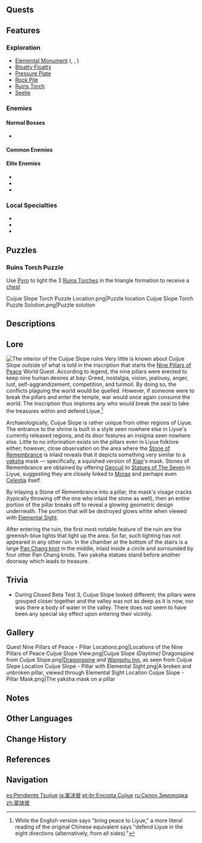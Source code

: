 {{Location Infobox
|image        = Cuijue Slope.png
|type         = Subarea
|region       = Liyue
|area         = Minlin
}}
{{Location Intro|{{Lang|'''Cuijue Slope'''|zh=翠玦坡|zh_rm=Cuìjué-pō}}|description=<p>Located within the heart of the region are the Nine Pillars and a temple to the center. When you enter the vicinity of the pillars, the sky will suddenly turn dark and gray, and areas outside Cuijue Slope will have an unnaturally dark appearance to them. This visual effect will persist until you reach a certain range from the area.</p>}}

==Quests==
{{Quests by Category List|heo=1}}

==Features==
===Exploration===
*[[Elemental Monument]] ({{Electro}}, {{Geo}}, {{Pyro}})
*[[Bloatty Floatty]]
*[[Pressure Plate]]
*[[Rock Pile]]
*[[Ruins Torch]]
*[[Seelie]]

===Enemies===
====Normal Bosses====
*{{Enemy|Pyro Regisvine}}

====Common Enemies====
{{Column|2|
*{{Enemy|Hilichurl}}
*{{Enemy|Hilichurl Berserker}}
*{{Enemy|Hilichurl Shooter}}
*{{Enemy|Electro Hilichurl Shooter}}
*{{Enemy|Pyro Hilichurl Shooter}}
*{{Enemy|Geo Samachurl}}
*{{Enemy|Dendro Samachurl}}
*{{Enemy|Treasure Hoarders: Scout}}
*{{Enemy|Treasure Hoarders: Gravedigger}}
*{{Enemy|Treasure Hoarders: Cryo Potioneer}}
*{{Enemy|Treasure Hoarders: Electro Potioneer}}
*{{Enemy|Treasure Hoarders: Hydro Potioneer}}
*{{Enemy|Treasure Hoarders: Pyro Potioneer}}
*{{Enemy|Fatui Skirmisher - Geochanter Bracer}}
*{{Enemy|Fatui Skirmisher - Pyroslinger Bracer}}
*{{Enemy|Fatui Skirmisher - Cryogunner Legionnaire}}
*{{Enemy|Fatui Skirmisher - Hydrogunner Legionnaire}}
*{{Enemy|Fatui Skirmisher - Anemoboxer Vanguard}}
*{{Enemy|Fatui Skirmisher - Electrohammer Vanguard}}
*{{Enemy|Electro Cicin}}
*{{Enemy|Pyro Whopperflower}}
}}

====Elite Enemies====
*{{Enemy|Cryo Abyss Mage}}
*{{Enemy|Rock Shieldwall Mitachurl}}
*{{Enemy|Stonehide Lawachurl}}

===Local Specialties===
*{{Item|Cor Lapis}}
*{{Item|Qingxin}}
*{{Item|Violetgrass}}

==Puzzles==
===Ruins Torch Puzzle===
Use [[Pyro]] to light the 3 [[Ruins Torch]]es in the triangle formation to receive a [[chest]]
<gallery>
Cuijue Slope Torch Puzzle Location.png|Puzzle location
Cuijue Slope Torch Puzzle Solution.png|Puzzle solution
</gallery>

==Descriptions==
{{Description|Nine shackles of stone were said to have been laid down deep in the valleys of Cuijue Slope to drive off evil and cleanse the world.|Viewpoint, [[Viewpoint/Nine Pillars of Peace|Nine Pillars of Peace]]}}

==Lore==
[[File:Location Cuijue Slope - Ruin Floor.png|thumb|The interior of the Cuijue Slope ruins]]
Very little is known about Cuijue Slope outside of what is told in the inscription that starts the [[Nine Pillars of Peace]] World Quest. According to legend, the nine pillars were erected to keep nine human desires at bay: Greed, nostalgia, vision, jealousy, anger, lust, self-aggrandizement, competition, and turmoil. By doing so, the conflicts plaguing the world would be quelled. However, if someone were to break the pillars and enter the temple, war would once again consume the world. The inscription thus implores any who would break the seal to take the treasures within and defend Liyue.<ref group="Note">While the English version says "bring peace to Liyue," a more literal reading of the original Chinese equivalent says "defend Liyue in the eight directions (alternatively, from all sides)."<!--「正读此碑者，可自取室内宝器，镇守璃月八方。」--></ref>

Archaeologically, Cuijue Slope is rather unique from other regions of Liyue. The entrance to the shrine is built in a style seen nowhere else in Liyue's currently released regions, and its door features an insignia seen nowhere else. Little to no information exists on the pillars even in Liyue folklore either; however, close observation on the area where the [[Stone of Remembrance]] is inlaid reveals that it depicts something very similar to a [[yaksha]] mask &mdash; specifically, a squished version of [[Xiao]]'s mask. Stones of Remembrance are obtained by offering [[Geoculi]] to [[Statues of The Seven]] in Liyue, suggesting they are closely linked to [[Morax]] and perhaps even [[Celestia]] itself.

By inlaying a Stone of Remembrance into a pillar, the mask's visage cracks (typically throwing off the one who inlaid the stone as well), then an entire portion of the pillar breaks off to reveal a glowing geometric design underneath. The portion that will be destroyed glows white when viewed with [[Elemental Sight]].

After entering the ruin, the first most notable feature of the ruin are the greenish-blue lights that light up the area. So far, such lighting has not appeared in any other ruin. In the chamber at the bottom of the stairs is a large [[Liyue/Culture#Pan Chang knot|Pan Chang knot]] in the middle, inlaid inside a circle and surrounded by four other Pan Chang knots. Two yaksha statues stand before another doorway which leads to treasure.

==Trivia==
*During Closed Beta Test 3, Cuijue Slope looked different; the pillars were grouped closer together and the valley was not as deep as it is now, nor was there a body of water in the valley. There does not seem to have been any special sky effect upon entering their vicinity.

==Gallery==
<gallery>
Quest Nine Pillars of Peace - Pillar Locations.png|Locations of the Nine Pillars of Peace
Cuijue Slope View.png|Cuijue Slope ''(Daytime)''
Dragonspine from Cuijue Slope.png|[[Dragonspine]] and [[Wangshu Inn]], as seen from Cuijue Slope
Location Cuijue Slope - Pillar with Elemental Sight.png|A broken and unbroken pillar, viewed through Elemental Sight
Location Cuijue Slope - Pillar Mask.png|The yaksha mask on a pillar
</gallery>

==Notes==
{{Reflist|note=1}}

==Other Languages==
{{Other Languages
|en      = Cuijue Slope
|zhs     = 翠玦坡
|zhs_rm  = Cuìjué-pō
|zht     = 翠玦坡
|zht_rm  = Cuìjué-pō
|zh_tl   = Jadeite Ring Slope
|zh_note = {{zh|玦|rm=Jué}} refers specifically to jadeware that is {{w|penannular}} in shape. {{zh|翠|rm=Cuì}} may also refer to the {{w|kingfisher}}.
|ja      = {{Rubi|翠|すい|決|けつ|坡|ざか}}
|ja_rm   = Suiketsu-zaka<ref>[[Map]], Label: Cuijue Slope (Japanese)</ref>
|ja_tl   = Cuijue Slope{{Sino|ja|part=1}}
|ja_note = The character {{zh|玦}} has been replaced by the {{w|Jōyō kanji|more common Japanese character}}, {{ja|決}}, which has the same pronunciation in this context.
|ko      = {{tt|취결|翠玦}} 언덕
|ko_tl   = Cuijue Hill
|es      = Pendiente Tsuijue
|es_tl   = Cuijue Slope
|fr      = Pente Cuijue
|fr_tl   = Cuijue Slope
|ru      = Склон Зимородка
|ru_tl   = Kingfisher Slope
|th      = Cuijue Slope
|vi      = Dốc {{tt|Phỉ Thúy|翡翠}}
|vi_tl   = Cuijue Slope{{Sino|vi|part=1}}
|de      = Cuijue-Hang
|de_tl   = Cuijue-Slope
|id      = Cuijue Slope
|pt      = Encosta Cuijue
|pt_tl   = Cuijue Slope
|tr      = Cuijue Yamacı
|tr_tl   = 
|it      = Pendio di Cuijue
|it_tl   = Cuijue Slope
}}

==Change History==
{{Change History|1.0}}

==References==
{{Reflist}}

==Navigation==
{{Area Navbox|Liyue}}

[[es:Pendiente Tsuijue]]
[[ja:翠決坡]]
[[pt-br:Encosta Cuijue]]
[[ru:Склон Зимородка]]
[[zh:翠玦坡]]
